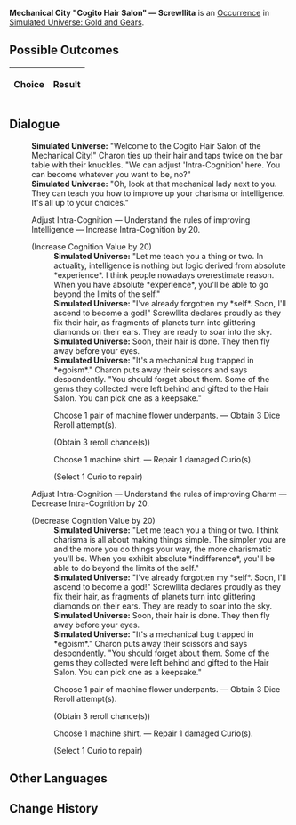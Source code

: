 {{Simulated Universe Event Infobox
|title         = Mechanical City "Cogito Hair Salon" &mdash; Screwllita
|image         = Random Event 10.png
|type          =
|domains_su    = 
|domains_ext   = 
|domains_swarm = 
|domains_gng   = Abnormal
|requirements  =
|prev          = 
|next          = 
|indexRewards  =
|characters    = 
}}
'''Mechanical City "Cogito Hair Salon" &mdash; Screwllita''' is an [[Simulated Universe/Occurrence|Occurrence]] in [[Simulated Universe: Gold and Gears]].

==Possible Outcomes==
{| class="article-table"
!Choice
!Result

|}

<!--
==Gameplay Notes==

-->
==Dialogue==
{{Dialogue Start}}
:'''Simulated Universe:''' "Welcome to the Cogito Hair Salon of the Mechanical City!" Charon ties up their hair and taps twice on the bar table with their knuckles. "We can adjust 'Intra-Cognition' here. You can become whatever you want to be, no?"
:'''Simulated Universe:''' "Oh, look at that mechanical lady next to you. They can teach you how to improve up your charisma or intelligence. It's all up to your choices."
:{{DIcon|Star}} Adjust Intra-Cognition &mdash; Understand the rules of improving Intelligence &mdash; Increase Intra-Cognition by 20.
:;(Increase Cognition Value by 20)
::'''Simulated Universe:''' "Let me teach you a thing or two. In actuality, intelligence is nothing but logic derived from absolute *experience*. I think people nowadays overestimate reason. When you have absolute *experience*, you'll be able to go beyond the limits of the self."
::'''Simulated Universe:''' "I've already forgotten my *self*. Soon, I'll ascend to become a god!" Screwllita declares proudly as they fix their hair, as fragments of planets turn into glittering diamonds on their ears. They are ready to soar into the sky.
::'''Simulated Universe:''' Soon, their hair is done. They then fly away before your eyes.
::'''Simulated Universe:''' "It's a mechanical bug trapped in *egoism*." Charon puts away their scissors and says despondently. "You should forget about them. Some of the gems they collected were left behind and gifted to the Hair Salon. You can pick one as a keepsake."
::{{DIcon|Star}} Choose 1 pair of machine flower underpants. &mdash; Obtain 3 Dice Reroll attempt(s).
::;(Obtain 3 reroll chance(s))
::{{DIcon|Star}} Choose 1 machine shirt. &mdash; Repair 1 damaged Curio(s).
::;(Select 1 Curio to repair)
:{{DIcon|Star}} Adjust Intra-Cognition &mdash; Understand the rules of improving Charm &mdash; Decrease Intra-Cognition by 20.
:;(Decrease Cognition Value by 20)
::'''Simulated Universe:''' "Let me teach you a thing or two. I think charisma is all about making things simple. The simpler you are and the more you do things your way, the more charismatic you'll be. When you exhibit absolute *indifference*, you'll be able to do beyond the limits of the self."
::'''Simulated Universe:''' "I've already forgotten my *self*. Soon, I'll ascend to become a god!" Screwllita declares proudly as they fix their hair, as fragments of planets turn into glittering diamonds on their ears. They are ready to soar into the sky.
::'''Simulated Universe:''' Soon, their hair is done. They then fly away before your eyes.
::'''Simulated Universe:''' "It's a mechanical bug trapped in *egoism*." Charon puts away their scissors and says despondently. "You should forget about them. Some of the gems they collected were left behind and gifted to the Hair Salon. You can pick one as a keepsake."
::{{DIcon|Star}} Choose 1 pair of machine flower underpants. &mdash; Obtain 3 Dice Reroll attempt(s).
::;(Obtain 3 reroll chance(s))
::{{DIcon|Star}} Choose 1 machine shirt. &mdash; Repair 1 damaged Curio(s).
::;(Select 1 Curio to repair)
{{Dialogue End}}

==Other Languages==
{{Other Languages
|en   = Mechanical City "Cogito Hair Salon" &mdash; Screwllita
|zhs  = 机械城「认知理发馆」- 机械咕母
|zht  = 機械城「認知理髮館」- 機械咕母
|ja   = {{Rubi|機械城|きかいじょう}}「{{Rubi|認識理容所|にんしきりようしょ}}」-マザーマキーナ
|ko   = 기계 도시 「인지 미용실」 - 스크루리타
|es   = Peluquería cognitiva de Ciudad Mecánica - Mecanillum
|fr   = Mechacité « Salon de coiffure Cogito » &mdash; Screwllita
|ru   = Салон «Сознание» Машинограда - Механия
|th   = เมืองจักรกล "ร้านทำผม Cogito" - Screwllita
|vi   = Thành Phố Máy Móc "Salon Tóc Nhận Thức" - Screwllita
|de   = Mechanische Stadt: „Frisörsalon Cogito“ &ndash; Screwllita
|id   = Kota Mekanik : "Cogito Hair Salon" - Screwllita
|pt   = Cidade Mecânica "Salão de Cabeleireiro Cogito" - Screwllita
}}

==Change History==
{{Change History|1.0}}
